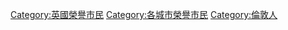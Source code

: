[[Category:英國榮譽市民|Category:英國榮譽市民]]
[[Category:各城市榮譽市民|Category:各城市榮譽市民]]
[[Category:倫敦人|Category:倫敦人]]